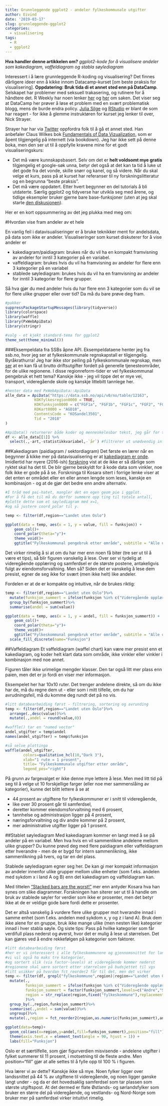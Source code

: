 ```yaml
---
title: Grunnleggende ggplot2 - andeler fylkeskommunale utgifter
author: Eivind
date: '2019-03-17'
slug: grunnleggende-ggplot2
categories:
  - visualisering
tags:
  - R
  - ggplot2
---
```


__Hva handler denne artikkelen om?__ _ggplot2-kode for å visualisere andeler som kakediagram, vaffeldiagram og stabla søylediagram_

Interessert i å lære grunnleggende R-koding og visualisering? Det finnes dårligere ideer enn å kikke innom Datacamp-kurset [om beste praksis for visualisering]. __Oppdatering: Bruk tida di et annet sted enn på DataCamp__. Selskapet har problemer med seksuell trakasering, og rutinere for å håndtere det. R Weekly har noen lenker [her](https://rweekly.org/2019-15#datacamp) og [her](https://rweekly.org/2019-16.html#datacamp) om saken. Det viser seg at DataCamp her prøver å løse et problem med en svært problematisk blogg, mens de burde endra policy. [Julia Silge](https://juliasilge.com/blog/datacamp-misconduct/) og [RStudio](https://noamross.github.io/datacamp-sexual-assault/) er blant de som har reagert - for ikke å glemme instruktøren for kurset jeg lenker til over, Nick Strayer. 

Strayer har har via [Twitter](https://twitter.com/NicholasStrayer/status/1117825231094206469?ref_src=twsrc%5Etfw) oppfordra folk til å gå et annet sted. Han anbefaler Claus Wilkes bok [Fundamentals of Data Vizualization](https://serialmentor.com/dataviz/), som er åpent tilgjengelig på internett (via bookdown). 
Jeg har ikke sett på denne boka, men den ser ut til å oppfylle kravene mine for et godt visualiseringskurs:

- Det må være kunnskapsbasert. Selv om det er __helt voldsomt mye gratis__ tilgjengelig et google-søk unna, betyr det også at det kan ta tid å luke ut det gode fra det vonde, skille snørr og kanel, og så videre. Når du skal velge et kurs, pass på at kurset har referanser til ny forskningslitteratur og en begrunna "beste praksis".
- Det må være oppdatert. Etter hvert begynner en del tutorials å bli utdaterte. Særlig ggplot2 og tidyverse har utvikla seg med årene, og tidlige eksempler bruker gjerne bare base-funksjoner (uten at jeg skal starte [den diskusjonen](https://flowingdata.com/2016/03/22/comparing-ggplot2-and-r-base-graphics/)).

Her er en kort oppsummering av det jeg plukka med meg om:

#Hvordan vise fram andeler av et hele

En vanlig feil i datavisualiseringer er å bruke teknikker ment for andelsdata, på data som ikke er andeler. Visualiseringer som kurset diskuterer for å vise andeler er

- kakediagram/paidiagram: brukes når du vil ha en kompakt framvisning av andeler for inntil 3 kategorier på en variabel. 
- vaffeldiagram: brukes hvis du vil ha framvisning av andeler for flere enn 3 kategorier på en variabel 
- stablede søylediagram: brukes hvis du vil ha en framvisning av andeler for inntil 3 kategorier for flere grupper.

Så hva gjør du med andeler hvis du har flere enn 3 kategorier som du vil se for flere ulike grupper eller over tid? Da må du bare prøve deg fram.

```r
#pakker
suppressPackageStartupMessages(library(tidyverse))
library(colorspace)
library(waffle)
library(PxWebApiData)
library(stringr)

#valg - et kjekt standard-tema for ggplot2
theme_set(theme_minimal())
```

###Eksempeldata fra SSBs åpne API.
Eksempeldataene henter jeg fra ssb.no, hvor jeg ser at fylkeskommunale regnskapstall er tilgjengelig. Byråkrathurra! Jeg har ikke stor peiling på fylkeskommunale regnskap, men [ser](https://data.ssb.no/api/v0/no/console) at en kan få ut brutto driftsutgifter fordelt på generelle tjenesteområder, for de ulike regionene. I disse regionreform-tider er vel fylkeskommunal pengebruk et hett tema? Kanskje ikke - jeg vil tippe det er mye vei, transport, videregående skole og kanskje littebitt tannlege her.

```r
#henter data med PxWebApiData::ApiData
alle_data = ApiData("https://data.ssb.no/api/v0/no/table/12163",
             KOKfylkesregion0000 = TRUE,
             KOKfunksjon0000 = c("FGF1a", "FGF1b", "FGF1c", "FGF2", "FGF3", "FGF4", "FGF5", "FGF6a", "FGF7", "FGF8"), 
             KOKart0000 = "AGD10",
             ContentsCode = "KOSandel3501",
             Tid = "2018"
)

#ApiData() returnerer både koder og menneskelesbar tekst, jeg går for tekst denne gangen
df <- alle_data[[1]] %>%
  select(.,-art,-statistikkvariabel,-`år`) #filtrerer ut unødvendig info
```

##Kakediagram (paidiagram / sektordiagram)
Det første en lærer når en begynner å kikke mer på datavisualisering er at [kakediagram er onde](http://www.storytellingwithdata.com/blog/2011/07/death-to-pie-charts). Imidlertid har nyere (2016-ish) [forskning](https://eagereyes.org/pie-charts) vist at de ikke er så dårlige som ryktet skal ha det til. De blir gjerne beskyldt for å kode data som vinkler, noe folk ikke er gode på å se. Forskninga til Kosara sitert i forrige lenke viser at det enten er området eller en eller annen lengde som leses, kanskje en kombinasjon - og at de gjør det bedre enn andre alternativ.

```r
#I tråd med pai-hatet, mangler det en egen geom_pie i ggplot. 
#For å få det til må du derfor summere opp ting til totale antall, 
#plotte dette som et søylediagram med x=1, 
#og så justere coord_polar til y. 

temp <- filter(df,region=="Landet uten Oslo")

ggplot(data = temp, aes(x = 1, y = value, fill = funksjon)) +
	geom_col()+
	coord_polar(theta="y")+
	theme_void()+
	ggtitle("Fylkeskommunal pengebruk etter område", subtitle = "Alle unntatt Oslo")
```

Det virker rimelig å si at om du har mer enn noen få biter (tre ser ut til å være et tips), så blir figuren vanskelig å lese. Over ser vi tydelig at videregående opplæring og samferdsel er de største postene, antakeligvis fulgt av eiendomsforvaltning. Men så?  Siden det er vanskelig å lese dem presist, egner de seg ikke for svært (men ikke helt) like andeler. 

Fordelen er at de er kompakte og intuitive, når de brukes riktig:

```r
temp <- filter(df,region=="Landet uten Oslo")%>%
  mutate(funksjon_summert = ifelse(funksjon %in% c("Videregående opplæring samlet","Samferdsel, fylkeskommune"), funksjon, "Andre"))%>%
  group_by(funksjon_summert)%>%
  summarise(andel = sum(value))

ggplot(data = temp, aes(x = 1, y = andel, fill = funksjon_summert)) +
	geom_col()+
	coord_polar(theta="y")+
	theme_void()+
	ggtitle("Fylkeskommunal pengebruk etter område", subtitle = "Alle unntatt Oslo")+
  scale_fill_discrete(name="Funksjon")
```

##Vaffeldiagram
Et vaffeldiagram (waffel chart) kan være mer presist enn et kakediagram, og koder helt klart data som område, ikke vinkler eller vinkler i kombinasjon med noe annet. 

Figuren tåler ikke urimelige mengder klasser. Den  tar også litt mer plass enn paien, men det er jo fordi en viser mer informasjon.

Eksempelet her har 10x10 ruter.  Det trenger andelene direkte, så om du ikke har de, må du regne dem ut - eller som i mitt tilfelle, om du har avrudningsfeil, må du komme deg rundt det på no vis.

```r
#litt databearbeiding først - filtrering, sortering og avrunding
temp <- filter(df,region=="Landet uten Oslo")%>%
  arrange(.,desc(value))%>%
  mutate(.,andel = round(value,0))

#waffle() tar en "named vector"
andel_utgifter = temp$andel
names(andel_utgifter) = temp$funksjon

#så selve plottinga
waffle(andel_utgifter, 
        colors=qualitative_hcl(10,"Dark 3"), 
        xlab="1 rute = 1 prosent", 
        title= "Fylkeskommunale utgifter etter område", 
        legend_pos="right")
```

På grunn av fargevalget er ikke denne mye lettere å lese. Men med litt tid på seg til å velge ut 10 forskjellige farger (eller noe mer sammenslåing av kategorier), kunne det blitt lettere å se at 

- 44 prosent av utgiftene for fylkeskommuner er i snitt til videregående,
- like over 30 prosent går til samferdsel,
- deretter kommer eiendomsforvaltning med 6 prosent,
- tannhelse og administrasjon ligger på 4 prosent,
- næringsforvaltning og div andre kommer på 2 prosent,
- mer administrative utgifter ligger på 1 prosent.

##Stablet søylediagram
Med kakediagram kommer en langt med å se på andeler på en variabel. Men hva hvis en vil sammenlikne andelene mellom ulike grupper? Du kunne prøvd deg med flere paidiagram eller vaffeldiagram etter hverandre - men de er bygd for intern sammenlikning, ikke sammenlikning på tvers, og tar en del plass.

Stablede søylediagram egner seg her. De kan gi mer kompakt informasjon av andeler innenfor ulike grupper mellom ulike enheter (som f.eks. andelen med sykdom x i land A og B) enn det kakediagram og vaffeldiagram kan.

Med tittelen ["Stacked bars are the worst!"](https://eagereyes.org/techniques/stacked-bars-are-the-worst) mer enn antyder Kosara hva han synes om slike diagrammer. Forskningen han siterer ser ut til å handle om bruk av stablede søyler for verdier som ikke er prosenter, men det betyr ikke at de er veldige gode bare fordi dette er prosenter.

Det er altså vanskelig å vurdere flere ulike grupper mot hverandre innad i samme enhet (som f.eks. andelen med sykdom x, y og z i land A). Bruk dem ikke alene for en gruppe, bruk ikke mange ulike (men nesten like) kategorier innad i hver stabla søyle. Og siste tips: Pass på hvilke kategorier som får verdifull plass nederst og øverst, hvor det er mulig å lese ut størrelsen. Det kan gjøres ved å endre rekkefølgen på kategorier som faktorer.

```r
#litt databearbeiding først
#her er vi interessert i alle fylkeskommunene og gjennomsnittet for landet uten Oslo,
#vi vil også ha maks tre kategorier, 
#og sortert slik (via factor-levels) at videregående kommer nederst
#regionene skal være sortert etter størrelsen på budsjettet til vgs
#litt usikker på hvordan fct_reorder2 får til det, men det virker
temp <- filter(df, grepl("fylkeskommune",region)|region=="Landet uten Oslo")%>%
  mutate(.,
         funksjon_summert = ifelse(funksjon %in% c("Videregående opplæring samlet","Samferdsel, fylkeskommune"), funksjon, "Andre"),
         funksjon_summert = factor(funksjon_summert,levels=c("Andre","Samferdsel, fylkeskommune","Videregående opplæring samlet")),
         region = str_replace(region,fixed("fylkeskommune"),replacement=" ")
         )%>%
  group_by(.,region,funksjon_summert)%>%
  summarise(.,andel = sum(value))%>%
  ungroup()%>%
  mutate(.,region = fct_reorder2(region,as.numeric(funksjon_summert),andel))

ggplot(data=temp)+
  geom_col(aes(x=region,y=andel,fill=funksjon_summert),position="fill") +
  theme(axis.text.x = element_text(angle = 90, hjust = 1)) + 
  labs(fill="Funksjon")
```

Oslo er et særtilfelle, som gjør figurverdien misvisende - andelene utgifter i fylket summerer til 11 prosent, i motsetning til de fleste andre. Men position="fill" gjør at alle settes til å fylle opp til 100 % i figuren.

Hva lærer vi av dette? Kanskje ikke så mye. Noen fylker ligger over landssnittet på 44 % av utgiftene til videregående, og noen ligger ganske langt under - og da er det hovedsaklig samferdsel som tar plassen som største utgiftspost. At det dermed er flate Østlands- og sørlandsfylker som bruker en større del på videregående, og vestlands- og Nord-Norge som bruker mer på samferdsel virker intuitivt rimelig. 
